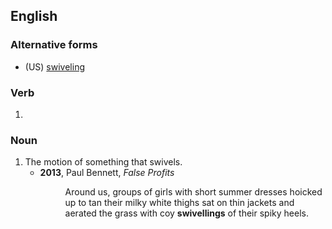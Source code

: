 ==English==

===Alternative forms===
* (US) [[swiveling]]

===Verb===
{{head|en|present participle}}

# {{lb|en|British}} {{present participle of|swivel|lang=en|nocat=1}}

===Noun===
{{en-noun}}

# The motion of something that swivels.
#* '''2013''', Paul Bennett, ''False Profits''
#*: Around us, groups of girls with short summer dresses hoicked up to tan their milky white thighs sat on thin jackets and aerated the grass with coy '''swivellings''' of their spiky heels.